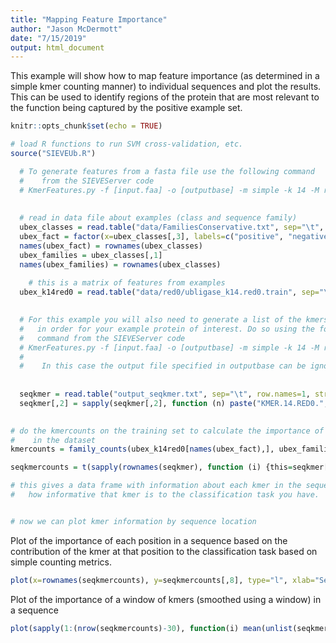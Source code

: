 ```yaml
---
title: "Mapping Feature Importance"
author: "Jason McDermott"
date: "7/15/2019"
output: html_document
---
```


This example will show how to map feature importance (as determined in a simple kmer counting manner)
to individual sequences and plot the results. This can be used to identify regions of the protein that
are most relevant to the function being captured by the positive example set.

```r
knitr::opts_chunk$set(echo = TRUE)

# load R functions to run SVM cross-validation, etc.
source("SIEVEUb.R")
```

```r

  # To generate features from a fasta file use the following command
  #    from the SIEVEServer code
  # KmerFeatures.py -f [input.faa] -o [outputbase] -m simple -k 14 -M reduced_alphabet_0
  
  
  # read in data file about examples (class and sequence family)
  ubex_classes = read.table("data/FamiliesConservative.txt", sep="\t", header=1, row.names=1)
  ubex_fact = factor(x=ubex_classes[,3], labels=c("positive", "negative"))
  names(ubex_fact) = rownames(ubex_classes)
  ubex_families = ubex_classes[,1]
  names(ubex_families) = rownames(ubex_classes)
  
    # this is a matrix of features from examples
  ubex_k14red0 = read.table("data/red0/ubligase_k14.red0.train", sep="\t", row.names=1, header=1, stringsAsFactors=F)

  
  # For this example you will also need to generate a list of the kmers
  #   in order for your example protein of interest. Do so using the following
  #   command from the SIEVEServer code
  # KmerFeatures.py -f [input.faa] -o [outputbase] -m simple -k 14 -M reduced_alphabet_0 -K > [output_seqkmer.txt]
  #   
  #    In this case the output file specified in outputbase can be ignored - we'll only use the output_seqkmer.txt
  
  
  seqkmer = read.table("output_seqkmer.txt", sep="\t", row.names=1, stringsAsFactors=F)
  seqkmer[,2] = sapply(seqkmer[,2], function (n) paste("KMER.14.RED0.", substr(n, 2,15), sep=""))
  
```


``` r

# do the kmercounts on the training set to calculate the importance of each individual kmer
#    in the dataset
kmercounts = family_counts(ubex_k14red0[names(ubex_fact),], ubex_families, ubex_fact)

seqkmercounts = t(sapply(rownames(seqkmer), function (i) {this=seqkmer[i,2]; if (this %in% rownames(kmercounts)) return(c(seqkmer[i,], kmercounts[this,])); return(c(seqkmer[i,], c(NA, NA, NA, NA, NA)))}))

# this gives a data frame with information about each kmer in the sequence - and information about
#   how informative that kmer is to the classification task you have.


# now we can plot kmer information by sequence location
```
Plot of the importance of each position in a sequence based on the contribution of the
kmer at that position to the classification task based on simple counting metrics.

```r
plot(x=rownames(seqkmercounts), y=seqkmercounts[,8], type="l", xlab="Sequence  position", ylab="Importance")

```

Plot of the importance of a window of kmers (smoothed using a window) in a  sequence

```r
plot(sapply(1:(nrow(seqkmercounts)-30), function(i) mean(unlist(seqkmercounts[i:(i+30),8]), na.rm=T)), type="l", xlab="Sequence position", ylab="Mean Importance (window=30)")

```

